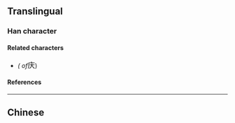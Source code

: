 {{also|慶}}
{{character info/new}}
==Translingual==
{{stroke order|strokes=6}}

===Han character===
{{Han char|rn=53|rad=广|as=03|sn=6|four=00284|canj=IK,XXIK|ids=⿸广大}}

====Related characters====
* {{l|mul|慶}} ''({{w|Traditional Chinese|Traditional form}} of ''<big>庆</big>)

====References====
{{Han ref|kx=0343.201|hdz=20873.070|uh=5E86}}

----

==Chinese==
{{zh-see|慶}}